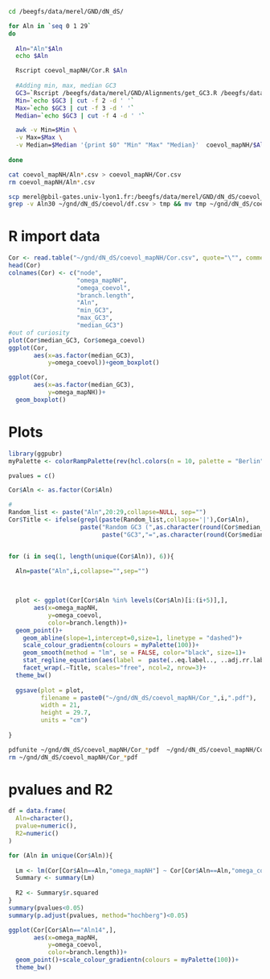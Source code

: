 
```bash

cd /beegfs/data/merel/GND/dN_dS/

for Aln in `seq 0 1 29`
do
  
  Aln="Aln"$Aln
  echo $Aln

  Rscript coevol_mapNH/Cor.R $Aln
  
  #Adding min, max, median GC3
  GC3=`Rscript /beegfs/data/merel/GND/Alignments/get_GC3.R /beegfs/data/merel/GND/Alignments/$Aln.txt`
  Min=`echo $GC3 | cut -f 2 -d ' '`
  Max=`echo $GC3 | cut -f 3 -d ' '`
  Median=`echo $GC3 | cut -f 4 -d ' '`

  awk -v Min=$Min \
  -v Max=$Max \
  -v Median=$Median '{print $0" "Min" "Max" "Median}'  coevol_mapNH/$Aln.csv > tmp && mv tmp coevol_mapNH/$Aln.csv
  
done

cat coevol_mapNH/Aln*.csv > coevol_mapNH/Cor.csv
rm coevol_mapNH/Aln*.csv

scp merel@pbil-gates.univ-lyon1.fr:/beegfs/data/merel/GND/dN_dS/coevol_mapNH/Cor.csv ~/gnd/dN_dS/coevol_mapNH/
grep -v Aln30 ~/gnd/dN_dS/coevol/df.csv > tmp && mv tmp ~/gnd/dN_dS/coevol/df.csv

```

# R import data

```r
Cor <- read.table("~/gnd/dN_dS/coevol_mapNH/Cor.csv", quote="\"", comment.char="")
head(Cor)
colnames(Cor) <- c("node",
                   "omega_mapNH",
                   "omega_coevol",
                   "branch.length",
                   "Aln",
                   "min_GC3",
                   "max_GC3",
                   "median_GC3")
#out of curiosity
plot(Cor$median_GC3, Cor$omega_coevol)
ggplot(Cor,
       aes(x=as.factor(median_GC3),
           y=omega_coevol))+geom_boxplot()

ggplot(Cor,
       aes(x=as.factor(median_GC3),
           y=omega_mapNH))+
  geom_boxplot()

```



# Plots

```r
library(ggpubr)
myPalette <- colorRampPalette(rev(hcl.colors(n = 10, palette = "Berlin")))

pvalues = c()

Cor$Aln <- as.factor(Cor$Aln)

#
Random_list <- paste("Aln",20:29,collapse=NULL, sep="")
Cor$Title <- ifelse(grepl(paste(Random_list,collapse='|'),Cor$Aln),
                    paste("Random GC3 (",as.character(round(Cor$median_GC3,4)),")",sep=""),
                          paste("GC3","=",as.character(round(Cor$median_GC3,4))))


for (i in seq(1, length(unique(Cor$Aln)), 6)){
  
  Aln=paste("Aln",i,collapse="",sep="")


  
  plot <- ggplot(Cor[Cor$Aln %in% levels(Cor$Aln)[i:(i+5)],],
       aes(x=omega_mapNH,
           y=omega_coevol,
           color=branch.length))+
  geom_point()+
    geom_abline(slope=1,intercept=0,size=1, linetype = "dashed")+
    scale_colour_gradientn(colours = myPalette(100))+
    geom_smooth(method = "lm", se = FALSE, color="black", size=1)+
    stat_regline_equation(aes(label =  paste(..eq.label.., ..adj.rr.label.., sep = "~~~~")))+
    facet_wrap(.~Title, scales="free", ncol=2, nrow=3)+
  theme_bw()
  
  ggsave(plot = plot,
         filename = paste0("~/gnd/dN_dS/coevol_mapNH/Cor_",i,".pdf"),
         width = 21,
         height = 29.7,
         units = "cm")
  
}
```

```bash
pdfunite ~/gnd/dN_dS/coevol_mapNH/Cor_*pdf  ~/gnd/dN_dS/coevol_mapNH/Cor.pdf
rm ~/gnd/dN_dS/coevol_mapNH/Cor_*pdf 

```

# pvalues and R2

```r

df = data.frame(
  Aln=character(),
  pvalue=numeric(),
  R2=numeric()
)

for (Aln in unique(Cor$Aln)){
  
  Lm <- lm(Cor[Cor$Aln==Aln,"omega_mapNH"] ~ Cor[Cor$Aln==Aln,"omega_coevol"])
  Summary <- summary(Lm)
  
  R2 <- Summary$r.squared
}
summary(pvalues<0.05)
summary(p.adjust(pvalues, method="hochberg")<0.05)

ggplot(Cor[Cor$Aln=="Aln14",],
       aes(x=omega_mapNH,
           y=omega_coevol,
           color=branch.length))+
  geom_point()+scale_colour_gradientn(colours = myPalette(100))+
  theme_bw()

```


